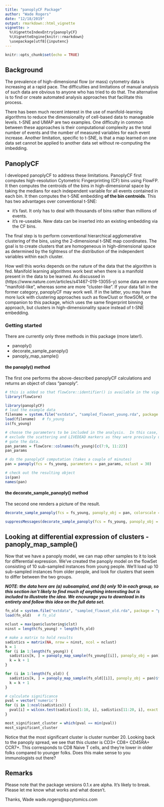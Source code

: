 ```yaml
---
title: "panoplyCF Package"
author: "Wade Rogers"
date: "12/18/2019"
output: rmarkdown::html_vignette
vignette: >
  %\VignetteIndexEntry{panoplyCF}
  %\VignetteEngine{knitr::rmarkdown}
  \usepackage[utf8]{inputenc}
---
```


```r
knitr::opts_chunk$set(echo = TRUE)
```

## Background

The prevalence of high-dimensional flow (or mass) cytometry data is increasing at a rapid pace.
The difficulties and limitations of manual analysis of such data are obvious to anyone who has
tried to do that.  The alternative is to find or create automated analysis approaches that
facilitate this process.

There has been much recent interest in the use of manifold-learning algorithms to reduce the
dimensionality of cell-based data to manageable levels.  t-SNE and UMAP are two examples.
One difficulty in common between these approaches is their computational complexity
as the total number of events and the number of measured variables for each event increase.
Another limitation, specific to t-SNE, is that a map learned on one data set cannot
be applied to another data set without re-computing the imbedding.

## PanoplyCF
I developed panoplyCF to address these limitations.  PanoplyCF first computes high-resolution 
Cytometric Fingerprinting (CF) bins using FlowFP.  It then computes the centroids of the bins
in high-dimensional space by taking the medians for each independent variable for all
events contained in each bin.  It then computes the t-SNE embedding **of the bin
centroids**.  This has two advantages over conventional t-SNE:

* it's fast.  It only has to deal with thousands of bins rather than millions of events.
* it's re-useable.  New data can be inserted into an existing embedding via the CF bins.

The final step is to perform conventional hierarchical agglomerative clustering of the
bins, using the 2-dimensional t-SNE map coordinates.  The goal is to create clusters
that are homogeneous in high-dimensional space as determined by the tightness of 
the distribution of the independent variables within each cluster.

How well this works depends on the nature of the data that the algorithm is fed. Manifold
learning algorithms work best when there is a manifold present in the data to be learned.
As discussed in (https://www.nature.com/articles/s41467-019-13055-y) some data are
more "manifold-like", whereas some are more "cluster-like".  If your data fall in the
former category, panoplyCF may work well.  If in the latter, you may have more luck
with clustering approaches such as flowClust or flowSOM, or the companion to this package,
\link[fluster]{https://github.com/rogerswt/fluster} which uses the same fingerprint
binning approach, but clusters in high-dimensionality space instead of t-SNE embedding.

### Getting started

There are currently only three methods in this package (more later!).

* panoply()
* decorate_sample_panoply()
* panoply_map_sample()

#### the panoply() method
The first one performs the above-described panoplyCF calculations and returns an object of class "panoply".

```r
# this is added so that flowCore::identifier() is available in the vigette environment
library(flowCore)
```

```r
library(panoplyCF)
# load the example data
filename = system.file("extdata", "sampled_flowset_young.rda", package = "panoplyCF")
load(filename)   # fs_young
is(fs_young)

# choose the parameters to be included in the analysis.  In this case,
# exclude the scattering and LIVEDEAD markers as they were previously used to 
# gate the data.
pan_params = flowCore::colnames(fs_young)[c(7:9, 11:22)]
pan_params

# do the panoplyCF computation (takes a couple of minutes)
pan = panoply(fcs = fs_young, parameters = pan_params, nclust = 30)

# check out the resulting object
is(pan)
names(pan)
```

#### the decorate_sample_panoply() method
The second one renders a picture of the result.

```r
decorate_sample_panoply(fcs = fs_young, panoply_obj = pan, colorscale = FALSE)
```

```r

suppressMessages(decorate_sample_panoply(fcs = fs_young, panoply_obj = pan, colorscale = TRUE))
```

## Looking at differential expression of clusters - panoply_map_sample()
Now that we have a panoply model, we can map other samples to it to look for differential expression.  We've created the panoply model on the flowSet consisting of 10 sub-sampled instances from young people.  We'll load up 10 sub-sampled instances from older people, and look for clusters that seem to differ between the two groups.

***NOTE: the data here are (a) subsampled, and (b) only 10 in each group, so this section isn't likely to find much of anything interesting but is included to illustrate the idea.  We encourage you to download \url{https://flowrepository.org/id/FR-FCM-ZZGS} in its entirety and follow this idea on the full data set. ***

```r
fn_old = system.file("extdata", "sampled_flowset_old.rda", package = "panoplyCF")
load(fn_old)   # fs_old

nclust = max(pan$clustering$clst)
ninst = length(fs_young) + length(fs_old)

# make a matrix to hold results
sadistics = matrix(NA, nrow = ninst, ncol = nclust)
k = 1
for (i in 1:length(fs_young)) {
  sadistics[k, ] = panoply_map_sample(fs_young[[i]], panoply_obj = pan)$fraction
  k = k + 1
}

for (i in 1:length(fs_old)) {
  sadistics[k, ] = panoply_map_sample(fs_old[[i]], panoply_obj = pan)$fraction
  k = k + 1
}

# calculate significance
pval = vector('numeric')
for (i in 1:ncol(sadistics)) {
  pval[i] = wilcox.test(sadistics[1:10, i], sadistics[11:20, i], exact = FALSE)$p.value
}

most_significant_cluster = which(pval == min(pval))
most_significant_cluster
```
Notice that the most significant cluster is cluster number 20.  Looking back to the panoply spread, we see that this cluster is CD3+ CD8+ CD45RA+ CCR7+.  This corresponds to CD8 Naive T cells, and they're lower in older folks compared to younger folks.  Does this make sense to you immunologists out there?


## Remarks
Please note that the package versions 0.1.x are alpha.  It's likely to break.  Please let 
me know what works and what doesn't.

Thanks,
Wade
wade.rogers@spcytomics.com


